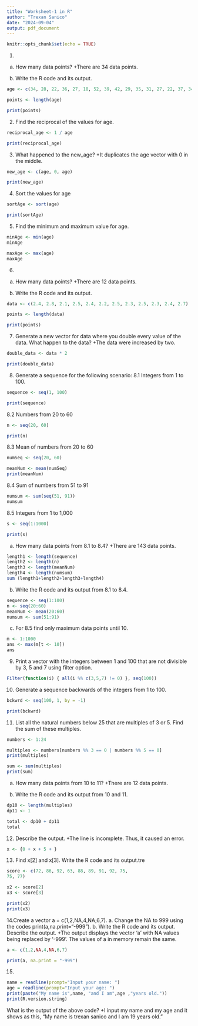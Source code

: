 ```yaml
---
title: "Worksheet-1 in R"
author: "Trexan Sanico"
date: "2024-09-04"
output: pdf_document
---
```


```r
knitr::opts_chunk$set(echo = TRUE)
```
1. 
a. How many data points? 
+There are 34 data points.

b. Write the R code and its output.
```r
age <- c(34, 28, 22, 36, 27, 18, 52, 39, 42, 29, 35, 31, 27, 22, 37, 34, 19, 20, 57, 49, 50, 37, 46, 25, 17, 37, 42, 53, 41, 51, 35, 24, 33, 41)

points <- length(age)

print(points)
```

2. Find the reciprocal of the values for age.
```r
reciprocal_age <- 1 / age

print(reciprocal_age)
```

3. What happened to the new_age?
+It duplicates the age vector with 0 in the middle. 

```r
new_age <- c(age, 0, age) 

print(new_age)
```

4. Sort the values for age
```r
sortAge <- sort(age)

print(sortAge)
```

5. Find the minimum and maximum value for age. 
```r
minAge <- min(age)
minAge

maxAge <- max(age)
maxAge
```

6.
a. How many data points? 
+There are 12 data points.

b. Write the R code and its output.
```r
data <- c(2.4, 2.8, 2.1, 2.5, 2.4, 2.2, 2.5, 2.3, 2.5, 2.3, 2.4, 2.7)

points <- length(data)

print(points)
```

7.  Generate a new vector for data where you double every value of the data. What happen to the data?
+The data were increased by two.
```r
double_data <- data * 2

print(double_data)
```

8. Generate a sequence for the following scenario:
8.1 Integers from 1 to 100.
```r
sequence <- seq(1, 100)

print(sequence)
```

8.2 Numbers from 20 to 60
```r
n <- seq(20, 60)

print(n)
```

8.3 Mean of numbers from 20 to 60
```r
numSeq <- seq(20, 60)

meanNum <- mean(numSeq)
print(meanNum)
```

8.4 Sum of numbers from 51 to 91
```r
numsum <- sum(seq(51, 91))
numsum
```

8.5 Integers from 1 to 1,000
```r
s <- seq(1:1000)

print(s)
```

a. How many data points from 8.1 to 8.4?
+There are 143 data points. 
```r
length1 <- length(sequence)
length2 <- length(n)
length3 <- length(meanNum)
length4 <- length(numsum)
sum (length1+length2+length3+length4)
```

b. Write the R code and its output from 8.1 to 8.4.
```r
sequence <- seq(1:100)
n <- seq(20:60)
meanNum <- mean(20:60)
numsum <- sum(51:91)
```

c. For 8.5 find only maximum data points until 10.
```r
m <- 1:1000
ans <- max(m[t <- 10])
ans
```

9. Print a vector with the integers between 1 and 100 that are not divisible by 3, 5 and 7 using filter option.
```r
Filter(function(i) { all(i %% c(3,5,7) != 0) }, seq(100))
```

10. Generate a sequence backwards of the integers from 1 to 100.
```r
bckwrd <- seq(100, 1, by = -1)

print(bckwrd)
```

11. List all the natural numbers below 25 that are multiples of 3 or 5. Find the sum of these multiples.
```r
numbers <- 1:24

multiples <- numbers[numbers %% 3 == 0 | numbers %% 5 == 0]
print(multiples)

sum <- sum(multiples)
print(sum)
```

a. How many data points from 10 to 11?
+There are 12 data points.

b. Write the R code and its output from 10 and 11.
```r
dp10 <- length(multiples)
dp11 <- 1

total <- dp10 + dp11
total
```

12. Describe the output.
+The line is incomplete. Thus, it caused an error. 
```r
x <- {0 + x + 5 + }
```

13. Find x[2] and x[3]. Write the R code and its output.tre
```r
score <- c(72, 86, 92, 63, 88, 89, 91, 92, 75,
75, 77)

x2 <- score[2]
x3 <- score[3]

print(x2)
print(x3)
```

14.Create a vector a = c(1,2,NA,4,NA,6,7).
a. Change the NA to 999 using the codes print(a,na.print="-999").
b. Write the R code and its output. Describe the output.
+The output displays the vector 'a' with NA values being replaced by '-999'. The values of a in memory remain the same. 
```r
a <- c(1,2,NA,4,NA,6,7)

print(a, na.print = "-999")
```

15. 
```r
name = readline(prompt="Input your name: ")
age = readline(prompt="Input your age: ")
print(paste("My name is",name, "and I am",age ,"years old."))
print(R.version.string)
```
What is the output of the above code?
+I input my name and my age and it shows as this, "My name is trexan sanico and I am 19 years old."


